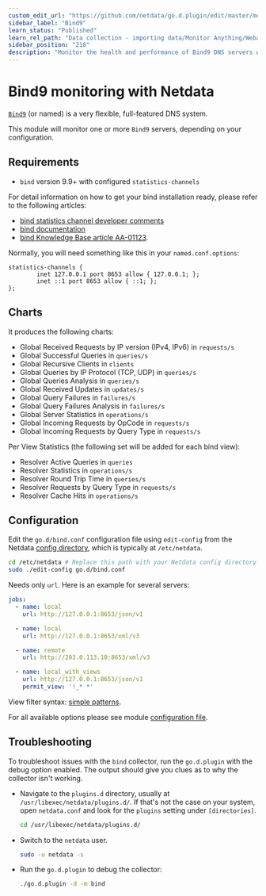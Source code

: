 ```yaml
---
custom_edit_url: "https://github.com/netdata/go.d.plugin/edit/master/modules/bind/README.md"
sidebar_label: "Bind9"
learn_status: "Published"
learn_rel_path: "Data collection - importing data/Monitor Anything/Webapps"
sidebar_position: "218"
description: "Monitor the health and performance of Bind9 DNS servers with zero configuration, per-second metric granularity, and interactive visualizations."
---
```



# Bind9 monitoring with Netdata

[`Bind9`](https://www.isc.org/bind/) (or named) is a very flexible, full-featured DNS system.

This module will monitor one or more `Bind9` servers, depending on your configuration.

## Requirements

- `bind` version 9.9+ with configured `statistics-channels`

For detail information on how to get your bind installation ready, please refer to the following articles:

- [bind statistics channel developer comments](http://jpmens.net/2013/03/18/json-in-bind-9-s-statistics-server/)
- [bind documentation](https://ftp.isc.org/isc/bind/9.10.3/doc/arm/Bv9ARM.ch06.html#statistics)
- [bind Knowledge Base article AA-01123](https://kb.isc.org/article/AA-01123/0).

Normally, you will need something like this in your `named.conf.options`:

```
statistics-channels {
        inet 127.0.0.1 port 8653 allow { 127.0.0.1; };
        inet ::1 port 8653 allow { ::1; };
};
```

## Charts

It produces the following charts:

- Global Received Requests by IP version (IPv4, IPv6) in `requests/s`
- Global Successful Queries in `queries/s`
- Global Recursive Clients in `clients`
- Global Queries by IP Protocol (TCP, UDP) in `queries/s`
- Global Queries Analysis in `queries/s`
- Global Received Updates in `updates/s`
- Global Query Failures in `failures/s`
- Global Query Failures Analysis in `failures/s`
- Global Server Statistics in `operations/s`
- Global Incoming Requests by OpCode in `requests/s`
- Global Incoming Requests by Query Type in `requests/s`

Per View Statistics (the following set will be added for each bind view):

- Resolver Active Queries in `queries`
- Resolver Statistics in `operations/s`
- Resolver Round Trip Time in `queries/s`
- Resolver Requests by Query Type in `requests/s`
- Resolver Cache Hits in `operations/s`

## Configuration

Edit the `go.d/bind.conf` configuration file using `edit-config` from the
Netdata [config directory](https://learn.netdata.cloud/docs/configure/nodes), which is typically at `/etc/netdata`.

```bash
cd /etc/netdata # Replace this path with your Netdata config directory
sudo ./edit-config go.d/bind.conf
```

Needs only `url`. Here is an example for several servers:

```yaml
jobs:
  - name: local
    url: http://127.0.0.1:8653/json/v1

  - name: local
    url: http://127.0.0.1:8653/xml/v3

  - name: remote
    url: http://203.0.113.10:8653/xml/v3

  - name: local_with_views
    url: http://127.0.0.1:8653/json/v1
    permit_view: '!_* *'
```

View filter syntax: [simple patterns](https://docs.netdata.cloud/libnetdata/simple_pattern/).

For all available options please see
module [configuration file](https://github.com/netdata/go.d.plugin/blob/master/config/go.d/bind.conf).

## Troubleshooting

To troubleshoot issues with the `bind` collector, run the `go.d.plugin` with the debug option enabled. The output should
give you clues as to why the collector isn't working.

- Navigate to the `plugins.d` directory, usually at `/usr/libexec/netdata/plugins.d/`. If that's not the case on
  your system, open `netdata.conf` and look for the `plugins` setting under `[directories]`.

  ```bash
  cd /usr/libexec/netdata/plugins.d/
  ```

- Switch to the `netdata` user.

  ```bash
  sudo -u netdata -s
  ```

- Run the `go.d.plugin` to debug the collector:

  ```bash
  ./go.d.plugin -d -m bind
  ```


